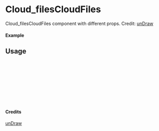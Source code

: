
<Meta of={Cloud_filesCloudFiles} title="unDraw/Cloud_filesCloudFiles" />

# Cloud_filesCloudFiles

Cloud_filesCloudFiles component with different props.
Credit: [unDraw](https://undraw.co/illustrations)

#### Example

<Canvas of={Cloud_filesCloudFiles.Primary} />

## Usage

```ts
import { Cloud_filesCloudFiles } from "yadl-ui";

const Example = () => {
  return (
      <Cloud_filesCloudFiles />
  );
};

export default Example;
```

#### Credits
[unDraw](https://undraw.co/illustrations)
